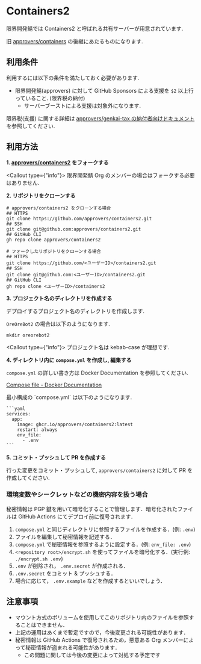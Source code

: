 
# Containers2

限界開発鯖では Containers2 と呼ばれる共有サーバーが用意されています.

旧 [approvers/containers](https://github.com/approvers/containers) の後継にあたるものになります.

## 利用条件

利用するには以下の条件を満たしておく必要があります.

- 限界開発鯖(approvers) に対して GitHub Sponsors による支援を `$2` 以上行っていること. (限界税の納付)
    - サーバーブーストによる支援は対象外になります.

限界税(支援) に関する詳細は [approvers/genkai-tax の納付者向けドキュメント](https://tax.approvers.dev/) を参照してください.

## 利用方法

**1. [approvers/containers2](https://github.com/approvers/containers) をフォークする**

<Callout type={"info"}>
    限界開発鯖 Org のメンバーの場合はフォークする必要はありません.
</Callout>

**2. リポジトリをクローンする**

```shell
# approvers/containers2 をクローンする場合
## HTTPS
git clone https://github.com/approvers/containers2.git
## SSH
git clone git@github.com:approvers/containers2.git
## GitHub CLI
gh repo clone approvers/containers2

# フォークしたリポジトリをクローンする場合
## HTTPS
git clone https://github.com/<ユーザーID>/containers2.git
## SSH
git clone git@github.com:<ユーザーID>/containers2.git
## GitHub CLI
gh repo clone <ユーザーID>/containers2
```

**3. プロジェクト名のディレクトリを作成する**

デプロイするプロジェクト名のディレクトリを作成します.

`OreOreBot2` の場合は以下のようになります.

```shell
mkdir oreorebot2
```

<Callout type={"info"}>
    プロジェクト名は kebab-case が理想です.
</Callout>

**4. ディレクトリ内に `compose.yml` を作成し, 編集する**

`compose.yml` の詳しい書き方は Docker Documentation を参照してください.

[Compose file - Docker Documentation](https://docs.docker.com/compose/compose-file/03-compose-file/)

<Callout type="info">
    最小構成の `compose.yml` は以下のようになります.

    ```yaml
    services:
      app:
        image: ghcr.io/approvers/containers2:latest
        restart: always
        env_file:
          - .env
    ```
</Callout>

**5. コミット・プッシュして PR を作成する**

行った変更をコミット・プッシュして, `approvers/containers2` に対して PR を作成してください.

### 環境変数やシークレットなどの機密内容を扱う場合

秘密情報は PGP 鍵を用いて暗号化することで管理します．暗号化されたファイルは GitHub Actions にてデプロイ前に復号されます．

1. `compose.yml` と同じディレクトリに参照するファイルを作成する．(例: `.env`)
2. ファイルを編集して秘密情報を記述する．
3. `compose.yml` で秘密情報を参照するように設定する．(例: `env_file: .env`)
4. `<repository root>/encrypt.sh` を使ってファイルを暗号化する．(実行例: `./encrypt.sh .env`)
5. `.env` が削除され， `.env.secret` が作成される．
6. `.env.secret` をコミット & プッシュする．
7. 場合に応じて， `.env.example` などを作成するといいでしょう．

## 注意事項

- マウント方式のボリュームを使用してこのリポジトリ内のファイルを参照することはできません．
- 上記の運用はあくまで暫定ですので，今後変更される可能性があります．
- 秘密情報は GitHub Actions で復号されるため，悪意ある Org メンバーによって秘密情報が盗まれる可能性があります．
    - この問題に関しては今後の変更によって対処する予定です
